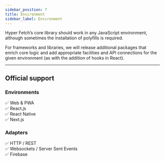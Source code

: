 ```yaml
---
sidebar_position: 7
title: Environment
sidebar_label: Environment
---
```


Hyper Fetch’s core library should work in any JavaScript environment, although sometimes the installation of polyfills
is required.

For frameworks and libraries, we will release additional packages that enrich core logic and add appropriate facilities
and API connections for the given environment (as with the addition of hooks in React).

---

## Official support

### Environments

<div>✅ Web & PWA</div>
<div>✅ React.js</div>
<div>✅ React Native</div>
<div>✅ Next.js</div>

### Adapters

<div>✅ HTTP / REST</div>
<div>✅ Websockets / Server Sent Events</div>
<div>✅ Firebase</div>
